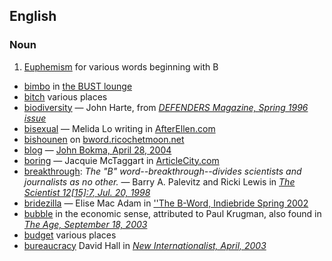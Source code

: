 ==English==
===Noun===

#[[Euphemism]] for various words beginning with B
* [[bimbo]] in [http://lounge.bust.com/discus/messages/12/34390.html?1092034440 the BUST lounge]
* [[bitch]] various places
* [[biodiversity]]  &mdash; John Harte, from [http://www.defenders.org/bio-bi03.html ''DEFENDERS Magazine, Spring 1996 issue'']
* [[bisexual]] &mdash; Melida Lo writing in [http://www.afterellen.com/People/leishahailey.html AfterEllen.com]
* [[bishounen]] on [http://bword.ricochetmoon.net/ bword.ricochetmoon.net]
* [[blog]] &mdash; [http://johnbokma.com/mexit/2004/04/28/dontusethebword.html John Bokma, April 28, 2004]
* [[boring]] &mdash; Jacquie McTaggart in [http://www.articlecity.com/articles/parenting/article_142.shtml ArticleCity.com]
* [[breakthrough]]:  ''The "B" word--breakthrough--divides scientists and journalists as no other.'' &mdash; Barry A. Palevitz and Ricki Lewis in [http://www.the-scientist.com/yr1998/july/persp_980720.html ''The Scientist 12<nowiki>[15]</nowiki>:7, Jul. 20, 1998'']
* [[bridezilla]] &mdash; Elise Mac Adam in [http://www.indiebride.com/essays/macadam/index.html ''The B-Word, Indiebride Spring 2002]
* [[bubble]] in the economic sense, attributed to Paul Krugman, also found in [http://www.theage.com.au/articles/2003/09/17/1063625090248.html?from=storyrhs&oneclick=true ''The Age, September 18, 2003'']
* [[budget]] various places
* [[bureaucracy ]] David Hall in [http://www.findarticles.com/p/articles/mi_m0JQP/is_2003_April/ai_100462812 ''New Internationalist, April, 2003'']